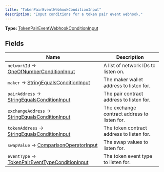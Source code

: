 ```yaml
---
title: "TokenPairEventWebhookConditionInput"
description: "Input conditions for a token pair event webhook."
---
```


**Type:** [TokenPairEventWebhookConditionInput](/api-reference/types/tokenpaireventwebhookconditioninput)

## Fields

| Name | Description |
|------|-------------|
| `networkId` → [OneOfNumberConditionInput](/api-reference/types/oneofnumberconditioninput) | A list of network IDs to listen on. |
| `maker` → [StringEqualsConditionInput](/api-reference/types/stringequalsconditioninput) | The maker wallet address to listen for. |
| `pairAddress` → [StringEqualsConditionInput](/api-reference/types/stringequalsconditioninput) | The pair contract address to listen for. |
| `exchangeAddress` → [StringEqualsConditionInput](/api-reference/types/stringequalsconditioninput) | The exchange contract address to listen for. |
| `tokenAddress` → [StringEqualsConditionInput](/api-reference/types/stringequalsconditioninput) | The token contract address to listen for. |
| `swapValue` → [ComparisonOperatorInput](/api-reference/types/comparisonoperatorinput) | The swap values to listen for. |
| `eventType` → [TokenPairEventTypeConditionInput](/api-reference/types/tokenpaireventtypeconditioninput) | The token event type to listen for. |

